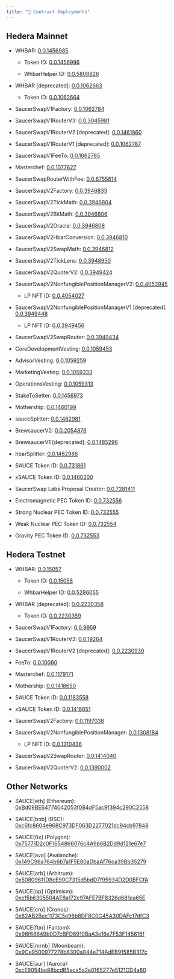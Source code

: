 ```yaml
---
title: "📜 Contract Deployments"
---
```



## Hedera Mainnet

* WHBAR: [0.0.1456985](https://hashscan.io/mainnet/contract/0.0.1456985)

  * Token ID: [0.0.1456986](https://hashscan.io/mainnet/token/0.0.1456986)

  * WhbarHelper ID: [0.0.5808826](https://hashscan.io/mainnet/contract/0.0.5808826)

* WHBAR \[deprecated]: [0.0.1062663](https://hashscan.io/mainnet/contract/0.0.1062663)

  * Token ID: [0.0.1062664](https://hashscan.io/mainnet/token/0.0.1062664)

* SaucerSwapV1Factory: [0.0.1062784](https://hashscan.io/mainnet/contract/0.0.1062784)

* SaucerSwapV1RouterV3: [0.0.3045981](https://hashscan.io/mainnet/contract/0.0.3045981)

* SaucerSwapV1RouterV2 \[deprecated]: [0.0.1461860](https://hashscan.io/mainnet/contract/0.0.1461860)

* SaucerSwapV1RouterV1 \[deprecated]: [0.0.1062787](https://hashscan.io/mainnet/contract/0.0.1062787)

* SaucerSwapV1FeeTo: [0.0.1062785](https://hashscan.io/mainnet/account/0.0.1062785)

* Masterchef: [0.0.1077627](https://hashscan.io/mainnet/contract/0.0.1077627)

* SaucerSwapRouterWithFee: [0.0.6755814](https://hashscan.io/mainnet/contract/0.0.6755814)

* SaucerSwapV2Factory: [0.0.3946833](https://hashscan.io/mainnet/contract/0.0.3946833)

* SaucerSwapV2TickMath: [0.0.3946804](https://hashscan.io/mainnet/contract/0.0.3946804)

* SaucerSwapV2BitMath: [0.0.3946806](https://hashscan.io/mainnet/contract/0.0.3946806)

* SaucerSwapV2Oracle: [0.0.3946808](https://hashscan.io/mainnet/contract/0.0.3946808)

* SaucerSwapV2HbarConversion: [0.0.3946810](https://hashscan.io/mainnet/contract/0.0.3946810)

* SaucerSwapV2SwapMath: [0.0.3946812](https://hashscan.io/mainnet/contract/0.0.3946812)

* SaucerSwapV2TickLens: [0.0.3948950](https://hashscan.io/mainnet/contract/0.0.3948950)

* SaucerSwapV2QuoterV2: [0.0.3949424](https://hashscan.io/mainnet/contract/0.0.3949424)

* SaucerSwapV2NonfungiblePositionManagerV2: [0.0.4053945](https://hashscan.io/mainnet/contract/0.0.4053945)

  * LP NFT ID: [0.0.4054027](https://hashscan.io/mainnet/token/0.0.4054027)

* SaucerSwapV2NonfungiblePositionManagerV1 \[deprecated]: [0.0.3949448](https://hashscan.io/mainnet/contract/0.0.3949448)

  * LP NFT ID: [0.0.3949456](https://hashscan.io/mainnet/token/0.0.3949456)

* SaucerSwapV2SwapRouter: [0.0.3949434](https://hashscan.io/mainnet/contract/0.0.3949434)

* CoreDevelopmentVesting: [0.0.1059453](https://hashscan.io/mainnet/contract/0.0.1059453)

* AdvisorVesting: [0.0.1059259](https://hashscan.io/mainnet/contract/0.0.1059259)

* MarketingVesting: [0.0.1059333](https://hashscan.io/mainnet/contract/0.0.1059333)

* OperationsVesting: [0.0.1059313](https://hashscan.io/mainnet/contract/0.0.1059313)

* StakeToSetter: [0.0.1456973](https://hashscan.io/mainnet/contract/0.0.1456973)

* Mothership: [0.0.1460199](https://hashscan.io/mainnet/contract/0.0.1460199)

* sauceSplitter: [0.0.1462981](https://hashscan.io/mainnet/contract/0.0.1462981)

* BrewsaucerV2: [0.0.2054876](https://hashscan.io/mainnet/contract/0.0.2054876)

* BrewsaucerV1 \[deprecated]: [0.0.1485296](https://hashscan.io/mainnet/contract/0.0.1485296?p=1\&k=1671747777.023972006)

* hbarSplitter: [0.0.1462986](https://hashscan.io/mainnet/contract/0.0.1462986)

* SAUCE Token ID: [0.0.731861](https://hashscan.io/mainnet/token/0.0.731861)

* xSAUCE Token ID: [0.0.1460200](https://hashscan.io/mainnet/token/0.0.1460200)

* SaucerSwap Labs Proposal Creator: [0.0.7281411](https://hashscan.io/mainnet/account/0.0.7281411)

* Electromagnetic PEC Token ID: [0.0.732556](https://hashscan.io/mainnet/token/0.0.732556)

* Strong Nuclear PEC Token ID: [0.0.732555](https://hashscan.io/mainnet/token/0.0.732555)

* Weak Nuclear PEC Token ID: [0.0.732554](https://hashscan.io/mainnet/token/0.0.732554)

* Gravity PEC Token ID: [0.0.732553](https://hashscan.io/mainnet/token/0.0.732553)

## Hedera Testnet

* WHBAR: [0.0.15057](https://hashscan.io/testnet/contract/0.0.15057)

  * Token ID: [0.0.15058](https://hashscan.io/testnet/token/0.0.15058)

  * WhbarHelper ID: [0.0.5286055](https://hashscan.io/testnet/contract/0.0.5286055)

* WHBAR \[deprecated]: [0.0.2230358](https://hashscan.io/testnet/contract/0.0.2230358)

  * Token ID: [0.0.2230359](https://hashscan.io/testnet/token/0.0.2230359)

* SaucerSwapV1Factory: [0.0.9959](https://hashscan.io/testnet/contract/0.0.9959)

* SaucerSwapV1RouterV3: [0.0.19264](https://hashscan.io/testnet/contract/0.0.19264)

* SaucerSwapV1RouterV2 \[deprecated]: [0.0.2230930](https://hashscan.io/testnet/contract/0.0.2230930)

* FeeTo: [0.0.10060](https://hashscan.io/testnet/account/0.0.10060)

* Masterchef: [0.0.1179171](https://hashscan.io/testnet/contract/0.0.1179171?p=1)

* Mothership: [0.0.1418650](https://hashscan.io/testnet/contract/0.0.1418650)

* SAUCE Token ID: [0.0.1183558](https://hashscan.io/testnet/token/0.0.1183558)

* xSAUCE Token ID: [0.0.1418651](https://hashscan.io/testnet/token/0.0.1418651)

* SaucerSwapV2Factory: [0.0.1197038](https://hashscan.io/testnet/contract/0.0.1197038)

* SaucerSwapV2NonfungiblePositionManager: [0.0.1308184](https://hashscan.io/testnet/contract/0.0.1308184)

  * LP NFT ID: [0.0.1310436](https://hashscan.io/testnet/token/0.0.1310436)

* SaucerSwapV2SwapRouter: [0.0.1414040](https://hashscan.io/testnet/contract/0.0.1414040)

* SaucerSwapV2QuoterV2: [0.0.1390002](https://hashscan.io/testnet/contract/0.0.1390002)

## Other Networks

* SAUCE\[eth] (Ethereum): [0xBd09BE64774042053f084dF5ac9f394c290C2558](https://etherscan.io/token/0xbd09be64774042053f084df5ac9f394c290c2558)

* SAUCE\[bnb] (BSC): [0xc6fc8604e968C973DF063D2277021dc94cb97848](https://bscscan.com/token/0xc6fc8604e968c973df063d2277021dc94cb97848)

* SAUCE\[0x] (Polygon): [0x75771D2c0F1654866076c4A9b6B2Dd9d121e67e7](https://polygonscan.com/token/0x75771d2c0f1654866076c4a9b6b2dd9d121e67e7)

* SAUCE\[ava] (Avalanche): [0x149C96a764b6b7a1F5E80aDbaAf76ca39Bb35279](https://snowtrace.io/token/0x149c96a764b6b7a1f5e80adbaaf76ca39bb35279)

* SAUCE\[arb] (Arbitrum): [0x50809611D8cE90C7315d5bdD7f95934D2D0BFCfA](https://arbiscan.io/token/0x50809611D8cE90C7315d5bdD7f95934D2D0BFCfA)

* SAUCE\[op] (Optimism): [0xe15b6305504AE8a172c97AFE7BF8326d681ea65E](https://optimistic.etherscan.io/token/0xe15b6305504AE8a172c97AFE7BF8326d681ea65E)

* SAUCE\[cro] (Cronos): [0x62AB2Bec1173C5e96b8DF8C0C45A30DAFc17dfC3](https://cronoscan.com/token/0x62AB2Bec1173C5e96b8DF8C0C45A30DAFc17dfC3)

* SAUCE\[ftm] (Fantom): [0x98f68649b0D7cBFD6910BaA3e16e7F53F145616f](https://ftmscan.com/token/0x98f68649b0D7cBFD6910BaA3e16e7F53F145616f)

* SAUCE\[mrnb] (Moonbeam): [0x9Ce9500977278b8300a044e714AdEB91585B317c](https://moonriver.moonscan.io/address/0x9Ce9500977278b8300a044e714AdEB91585B317c)

* SAUCE\[aur] (Aurora): [0xcE9054be88bcdB5eca5a2e0165277e5121CD4a60](https://explorer.aurora.dev/address/0xcE9054be88bcdB5eca5a2e0165277e5121CD4a60)
